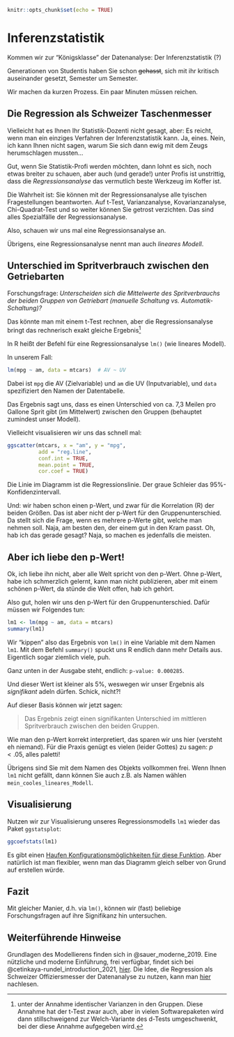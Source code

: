 


```r
knitr::opts_chunk$set(echo = TRUE)
```






# Inferenzstatistik


Kommen wir zur "Königsklasse" der Datenanalyse: Der Inferenzstatistik (?)

Generationen von Studentis haben Sie schon ~~gehasst~~, sich mit ihr kritisch auseinander gesetzt,
Semester um Semester.

Wir machen da kurzen Prozess. Ein paar Minuten müssen reichen.



## Die Regression als Schweizer Taschenmesser

Vielleicht hat es Ihnen Ihr Statistik-Dozenti nicht gesagt,
aber: Es reicht, wenn man ein einziges Verfahren der Inferenzstatistik kann.
Ja, eines.
Nein, ich kann Ihnen nicht sagen, warum Sie sich dann ewig mit dem Zeugs herumschlagen mussten...

Gut, wenn Sie Statistik-Profi werden möchten, dann lohnt es sich, noch etwas breiter zu
schauen, aber auch (und gerade!) unter Profis ist unstrittig, dass
die *Regressionsanalyse* das vermutlich beste Werkzeug im Koffer ist.

Die Wahrheit ist: Sie können mit der Regressionsanalyse alle tyischen Fragestellungen beantworten.
Auf t-Test, Varianzanalyse, Kovarianzanalyse, Chi-Quadrat-Test und so weiter können Sie getrost verzichten.
Das sind alles Spezialfälle der Regressionsanalyse.

Also, schauen wir uns mal eine Regressionsanalyse an.


Übrigens, eine Regressionsanalyse nennt man auch *lineares Modell*.



## Unterschied im Spritverbrauch zwischen den Getriebarten


Forschungsfrage: *Unterscheiden sich die Mittelwerte des Spritverbrauchs der beiden Gruppen von Getriebart (manuelle Schaltung vs. Automatik-Schaltung)?*

Das könnte man mit einem t-Test rechnen, aber die Regressionsanalyse bringt
das rechnerisch exakt gleiche Ergebnis^[unter der Annahme identischer Varianzen in den Gruppen. Diese Annahme hat der t-Test zwar auch, aber in vielen Softwarepaketen wird dann stillschweigend zur Welch-Variante des d-Tests umgeschwenkt, bei der diese Annahme aufgegeben wird.]


In R heißt der Befehl für eine Regressionsanalyse `lm()` (wie lineares Modell).

In unserem Fall:

```r
lm(mpg ~ am, data = mtcars)  # AV ~ UV
```

Dabei ist `mpg` die AV (Zielvariable) und `am` die UV (Inputvariable), und `data` spezifiziert den Namen der Datentabelle.



Das Ergebnis sagt uns, dass es einen Unterschied von ca. 7,3 Meilen pro Gallone Sprit gibt (im Mittelwert) zwischen den Gruppen (behauptet zumindest unser Modell).

Vielleicht visualisieren wir uns das schnell mal:


```r
ggscatter(mtcars, x = "am", y = "mpg",
          add = "reg.line",
          conf.int = TRUE,
          mean.point = TRUE,
          cor.coef = TRUE)
```


Die Linie im Diagramm ist die Regressionslinie. Der graue Schleier das 95%-Konfidenzintervall.

Und: wir haben schon einen p-Wert, und zwar für die Korrelation (R) der beiden Größen.
Das ist aber nicht der p-Wert für den Gruppenunterschied.
Da stellt sich die Frage, wenn es mehrere p-Werte gibt, welche man nehmen soll.
Naja, am besten den, der einem gut in den Kram passt.
Oh, hab ich das gerade gesagt? Naja, so machen es jedenfalls die meisten.


## Aber ich liebe den p-Wert!


Ok, ich liebe ihn nicht, aber alle Welt spricht von den p-Wert.
Ohne p-Wert, habe ich schmerzlich gelernt, kann man nicht publizieren,
aber mit einem schönen p-Wert, da stünde die Welt offen, hab ich gehört.

Also gut, holen wir uns den p-Wert für den Gruppenunterschied. Dafür müssen wir Folgendes tun:


```r
lm1 <- lm(mpg ~ am, data = mtcars)
summary(lm1)
```

Wir "kippen" also das Ergebnis von `lm()` in eine Variable mit dem Namen `lm1`.
Mit dem Befehl `summary()` spuckt uns R endlich dann mehr Details aus. 
Eigentlich sogar ziemlich viele, puh.

Ganz unten in der Ausgabe steht, endlich: `p-value: 0.000285`.

Und dieser Wert ist kleiner als 5%, weswegen wir unser Ergebnis als *signifikant* adeln dürfen.
Schick, nicht?!

Auf dieser Basis können wir jetzt sagen: 

>   Das Ergebnis zeigt einen signifikanten Unterschied im mittleren Spritverbrauch zwischen den beiden Gruppen.


Wie man den p-Wert korrekt interpretiert, 
das sparen wir uns hier (versteht eh niemand). 
Für die Praxis genügt es vielen (leider Gottes) zu sagen: 
$p<.05$, alles paletti!


Übrigens sind Sie mit dem Namen des Objekts vollkommen frei.
Wenn Ihnen `lm1` nicht gefällt, dann können Sie auch z.B. als Namen wählen
`mein_cooles_lineares_Modell`.

    

## Visualisierung


Nutzen wir zur Visualisierung unseres Regressionsmodells `lm1` wieder das Paket `ggstatsplot`:


```r
ggcoefstats(lm1)
```


Es gibt einen [Haufen Konfigurationsmöglichkeiten für diese Funktion](https://indrajeetpatil.github.io/ggstatsplot/reference/ggcoefstats.html).
Aber natürlich ist man flexibler,
wenn man das Diagramm gleich selber von Grund auf erstellen würde.


## Fazit


Mit gleicher Manier, d.h. via `lm()`, können wir (fast) beliebige 
Forschungsfragen auf ihre Signifikanz hin untersuchen.


## Weiterführende Hinweise

Grundlagen des Modellierens finden sich in @sauer_moderne_2019. 
Eine nützliche und moderne Einführung, frei verfügbar, findet sich bei @cetinkaya-rundel_introduction_2021, [hier](https://openintro-ims.netlify.app/).
Die Idee, die Regression als Schweizer Offiziersmesser der Datenanalyse zu nutzen,
kann man [hier](https://lindeloev.github.io/tests-as-linear/) nachlesen.




